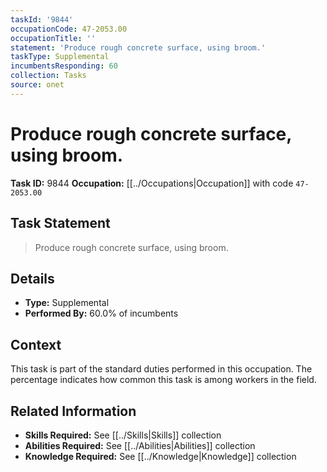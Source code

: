 ```yaml
---
taskId: '9844'
occupationCode: 47-2053.00
occupationTitle: ''
statement: 'Produce rough concrete surface, using broom.'
taskType: Supplemental
incumbentsResponding: 60
collection: Tasks
source: onet
---
```

# Produce rough concrete surface, using broom.

**Task ID:** 9844
**Occupation:** [[../Occupations|Occupation]] with code `47-2053.00`

## Task Statement

> Produce rough concrete surface, using broom.

## Details

- **Type:** Supplemental
- **Performed By:** 60.0% of incumbents

## Context

This task is part of the standard duties performed in this occupation. The percentage indicates how common this task is among workers in the field.

## Related Information

- **Skills Required:** See [[../Skills|Skills]] collection
- **Abilities Required:** See [[../Abilities|Abilities]] collection
- **Knowledge Required:** See [[../Knowledge|Knowledge]] collection
